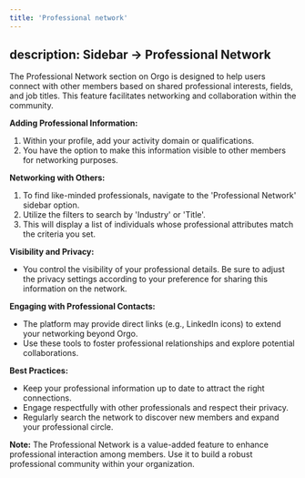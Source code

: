 ```yaml
---
title: 'Professional network'
---
```


description: Sidebar -> Professional Network
---

The Professional Network section on Orgo is designed to help users connect with other members based on shared professional interests, fields, and job titles. This feature facilitates networking and collaboration within the community.

**Adding Professional Information:**

1. Within your profile, add your activity domain or qualifications.
2. You have the option to make this information visible to other members for networking purposes.

**Networking with Others:**

1. To find like-minded professionals, navigate to the 'Professional Network' sidebar option.
2. Utilize the filters to search by 'Industry' or 'Title'.
3. This will display a list of individuals whose professional attributes match the criteria you set.

**Visibility and Privacy:**

* You control the visibility of your professional details. Be sure to adjust the privacy settings according to your preference for sharing this information on the network.

**Engaging with Professional Contacts:**

* The platform may provide direct links (e.g., LinkedIn icons) to extend your networking beyond Orgo.
* Use these tools to foster professional relationships and explore potential collaborations.

**Best Practices:**

* Keep your professional information up to date to attract the right connections.
* Engage respectfully with other professionals and respect their privacy.
* Regularly search the network to discover new members and expand your professional circle.

**Note:** The Professional Network is a value-added feature to enhance professional interaction among members. Use it to build a robust professional community within your organization.